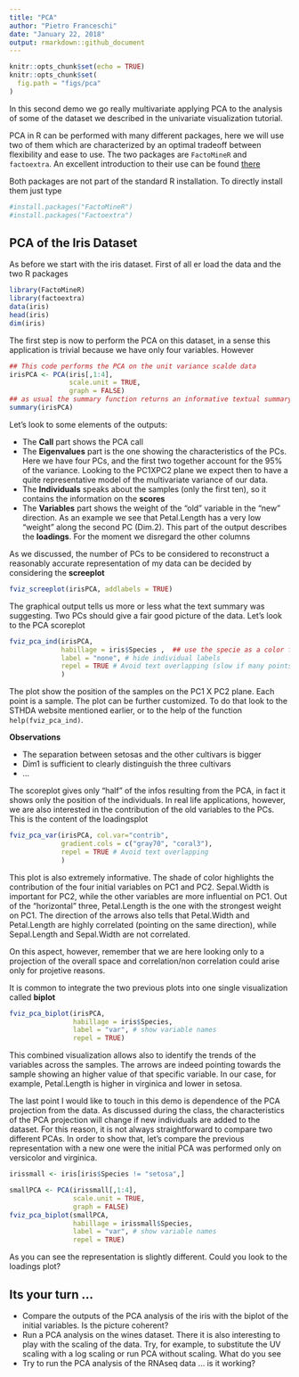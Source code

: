 ```yaml
---
title: "PCA"
author: "Pietro Franceschi"
date: "January 22, 2018"
output: rmarkdown::github_document
---
```


```r
knitr::opts_chunk$set(echo = TRUE)
knitr::opts_chunk$set(
  fig.path = "figs/pca"
)
```

In this second demo we go really multivariate applying PCA to the analysis of some of the dataset we described in the univariate visualization tutorial.

PCA in R can be performed with many different packages, here we will use two of them which are characterized by an optimal tradeoff between flexibility and ease to use. The two packages are `FactoMineR` and `factoextra`. An excellent introduction to their use can be found [there](http://www.sthda.com/english/wiki/factoextra-r-package-easy-multivariate-data-analyses-and-elegant-visualization)


Both packages are not part of the standard R installation. To directly install them just type
```r
#install.packages("FactoMineR")
#install.packages("Factoextra")
```


## PCA of the Iris  Dataset
As before we start with the iris dataset. First of all er load the data and the two R packages

```r
library(FactoMineR)
library(factoextra)
data(iris)
head(iris)
dim(iris)
```


The first step is now to perform the PCA on this dataset, in a sense this application is trivial because we have only four variables. However

```r

## This code performs the PCA on the unit variance scalde data
irisPCA <- PCA(iris[,1:4],
               scale.unit = TRUE,
               graph = FALSE)
## as usual the summary function returns an informative textual summary of the results
summary(irisPCA)
```

Let's look to some elements of the outputs:

* The **Call** part shows the PCA call
* The **Eigenvalues** part is the one showing the characteristics of the PCs. Here we have four PCs, and the first two together account for the 95% of the variance. Looking to the PC1XPC2 plane we expect then to have a quite representative model of the multivariate variance of our data.
* The **Individuals** speaks about the samples (only the first ten), so it contains the information on the __scores__
* The **Variables** part shows the weight of the "old" variable in the "new" direction. As an example we see that Petal.Length has a very low "weight" along the second PC (Dim.2). This part of the output describes the __loadings__. For the moment we disregard the other columns


As we discussed, the number of PCs to be considered to reconstruct a reasonably accurate representation of my data can be decided by considering the __screeplot__


```r
fviz_screeplot(irisPCA, addlabels = TRUE)
```


The graphical output tells us more or less what the text summary was suggesting. Two PCs should give a fair good picture of the data.
Let's look to the PCA scoreplot

```r
fviz_pca_ind(irisPCA, 
             habillage = iris$Species ,  ## use the specie as a color for the display
             label = "none", # hide individual labels
             repel = TRUE # Avoid text overlapping (slow if many points)
             )
```

The plot show the position of the samples on the PC1 X PC2 plane. Each point is a sample. The plot can be further customized. To do that look to the STHDA website mentioned earlier, or to the help of the function `help(fviz_pca_ind)`.

**Observations**

* The separation between setosas and the other cultivars is bigger
* Dim1 is sufficient to clearly distinguish the three cultivars
* ...


The scoreplot gives only "half" of the infos resulting from the PCA, in fact it shows only the position of the individuals. In real life applications, however, we are also interested in the contribution of the old variables to the PCs. This is the content of the loadingsplot


```r
fviz_pca_var(irisPCA, col.var="contrib",
             gradient.cols = c("gray70", "coral3"),
             repel = TRUE # Avoid text overlapping
             )
```


This plot is also extremely informative. The shade of color highlights the contribution of the four initial variables on PC1 and PC2. Sepal.Width is important for PC2, while the other variables are more influential on PC1. Out of the "horizontal" three, Petal.Length is the one with the strongest weight on PC1. The direction of the arrows also tells that Petal.Width and Petal.Length are highly correlated (pointing on the same direction), while Sepal.Length and Sepal.Width are not correlated. 

On this aspect, however, remember that we are here looking only to a projection of the overall space and correlation/non correlation could arise only for projetive reasons.

It is common to integrate the two previous plots into one single visualization called __biplot__

```r
fviz_pca_biplot(irisPCA, 
                habillage = iris$Species,
                label = "var", # show variable names
                repel = TRUE)
```


This combined visualization allows also to identify the trends of the variables across the samples. The arrows are indeed pointing towards the sample showing an higher value of that specific variable. In our case, for example, Petal.Length is higher in virginica and lower in setosa.


The last point I would like to touch in this demo is dependence of the PCA projection from the data. As discussed during the class, the characteristics of the PCA projection will change if new individuals are added to the dataset. For this reason, it is not always straightforward to compare two different PCAs. In order to show that, let's compare the previous representation with a new one were the initial PCA was performed only on versicolor and virginica.

```r

irissmall <- iris[iris$Species != "setosa",]

smallPCA <- PCA(irissmall[,1:4],
                scale.unit = TRUE,
                graph = FALSE)
fviz_pca_biplot(smallPCA, 
                habillage = irissmall$Species,
                label = "var", # show variable names
                repel = TRUE)


```


As you can see the representation is slightly different. Could you look to the loadings plot?


## Its your turn ...

* Compare the outputs of the PCA analysis of the iris with the biplot of the initial variables. Is the picture coherent?
* Run a PCA analysis on the wines dataset. There it is also interesting to play with the scaling of the data. Try, for example, to substitute the UV scaling with a log scaling or run PCA without scaling. What do you see
* Try to run the PCA analysis of the RNAseq data ... is it working?








